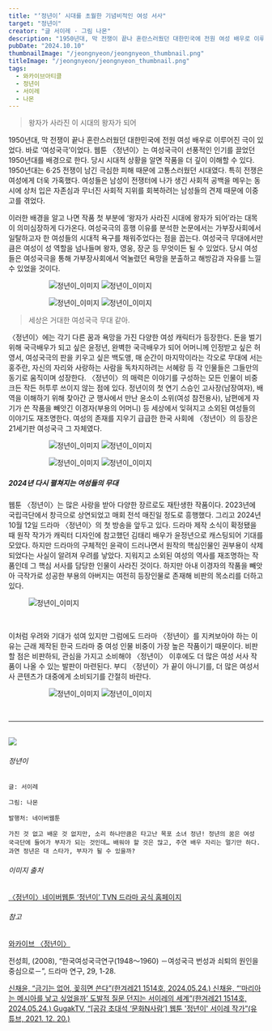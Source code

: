 ```yaml
---
title: "‘정년이’ 시대를 초월한 기념비적인 여성 서사"
target: "정년이"
creator: "글 서이레 · 그림 나몬"
description: "1950년대, 막 전쟁이 끝나 혼란스러웠던 대한민국에 전원 여성 배우로 이루어진 극이 있었다. 바로 ‘여성국극’이었다."
pubDate: "2024.10.10"
thumbnailImage: "/jeongnyeon/jeongnyeon_thumbnail.png"
titleImage: "/jeongnyeon/jeongnyeon_thumbnail.png"
tags:
  - 와카이브아티클
  - 정년이
  - 서이레
  - 나몬
---
```


> 왕자가 사라진 이 시대의 왕자가 되어

1950년대, 막 전쟁이 끝나 혼란스러웠던 대한민국에 전원 여성 배우로 이루어진 극이 있었다. 바로 ‘여성국극’이었다. 웹툰 〈정년이〉는 여성국극이 선풍적인 인기를 끌었던 1950년대를 배경으로 한다. 당시 시대적 상황을 알면 작품을 더 깊이 이해할 수 있다. 1950년대는 6·25 전쟁이 남긴 극심한 피해 때문에 고통스러웠던 시대였다. 특히 전쟁은 여성에게 더욱 가혹했다. 여성들은 남성이 전쟁터에 나가 생긴 사회적 공백을 메우는 동시에 상처 입은 자존심과 무너진 사회적 지위를 회복하려는 남성들의 견제 때문에 이중고를 겪었다.

이러한 배경을 알고 나면 작품 첫 부분에 ‘왕자가 사라진 시대에 왕자가 되어’라는 대목이 의미심장하게 다가온다. 여성국극의 흥행 이유를 분석한 논문에서는 가부장사회에서 일탈하고자 한 여성들의 시대적 욕구를 채워주었다는 점을 꼽는다. 여성국극 무대에서만큼은 여성이 성 역할을 넘나들며 왕자, 영웅, 장군 등 무엇이든 될 수 있었다. 당시 여성들은 여성국극을 통해 가부장사회에서 억눌렸던 욕망을 분출하고 해방감과 자유를 느낄 수 있었을 것이다.

<figure class="full-width">
  <figure class="horizontal">
    <img class="fixed-ratio-img" src="/jeongnyeon/jeongnyeon_content1.png" alt="정년이_이미지"/>
    <img class="fixed-ratio-img" src="/jeongnyeon/jeongnyeon_content2.png" alt="정년이_이미지"/>
  </figure>
</figure>

<figure class="full-width">
  <figure class="horizontal">
    <img src="/jeongnyeon/jeongnyeon_content3.png" alt="정년이_이미지"/>
    <img src="/jeongnyeon/jeongnyeon_content4.png" alt="정년이_이미지"/>
  </figure>
</figure>

> 세상은 거대한 여성국극 무대 같아.

〈정년이〉에는 각기 다른 꿈과 욕망을 가진 다양한 여성 캐릭터가 등장한다. 돈을 벌기 위해 국극배우가 되고 싶은 윤정년, 완벽한 국극배우가 되어 어머니께 인정받고 싶은 허영서, 여성국극의 판을 키우고 싶은 백도앵, 매 순간이 마지막이라는 각오로 무대에 서는 홍주란, 자신의 자리와 사랑하는 사람을 독차지하려는 서혜랑 등 각 인물들은 그들만의 동기로 움직이며 성장한다. 〈정년이〉의 매력은 이야기를 구성하는 모든 인물이 비중 크든 작든 허투루 쓰이지 않는 점에 있다. 정년이의 첫 연기 스승인 고사장(남장여자), 배역을 이해하기 위해 찾아간 군 행사에서 만난 윤소이 소위(여성 참전용사), 남편에게 자기가 쓴 작품을 빼앗긴 이경자(부용의 어머니) 등 세상에서 잊혀지고 소외된 여성들의 이야기도 재조명한다. 여성의 존재를 지우기 급급한 한국 사회에 〈정년이〉의 등장은 21세기판 여성국극 그 자체였다.

<figure class="full-width">
  <figure class="horizontal">
    <img src="/jeongnyeon/jeongnyeon_content5.png" alt="정년이_이미지"/>
    <img src="/jeongnyeon/jeongnyeon_content6.png" alt="정년이_이미지"/>
  </figure>
</figure>

<figure class="full-width">
  <figure class="horizontal">
    <img src="/jeongnyeon/jeongnyeon_content7.png" alt="정년이_이미지"/>
    <img src="/jeongnyeon/jeongnyeon_content8.png" alt="정년이_이미지"/>
  </figure>
</figure>

##### 2024년 다시 펼쳐지는 여성들의 무대

웹툰 〈정년이〉는 많은 사랑을 받아 다양한 장르로도 재탄생한 작품이다. 2023년에 국립극단에서 창극으로 상연되었고 매회 전석 매진일 정도로 흥행했다. 그리고 2024년 10월 12일 드라마 〈정년이〉의 첫 방송을 앞두고 있다. 드라마 제작 소식이 확정됐을 때 원작 작가가 캐릭터 디자인에 참고했던 김태리 배우가 윤정년으로 캐스팅되어 기대를 모았다. 하지만 드라마의 구체적인 윤곽이 드러나면서 원작의 핵심인물인 권부용이 삭제되었다는 사실이 알려져 우려를 낳았다. 지워지고 소외된 여성의 역사를 재조명하는 작품인데 그 핵심 서사를 담당한 인물이 사라진 것이다. 하지만 아내 이경자의 작품을 빼앗아 극작가로 성공한 부용의 아버지는 여전히 등장인물로 존재해 비판의 목소리를 더하고 있다.

<figure class="">
  <img src="/jeongnyeon/jeongnyeon_content9.jpg" alt="정년이_이미지"/>
</figure>

<br />

이처럼 우려와 기대가 섞여 있지만 그럼에도 드라마 〈정년이〉를 지켜보아야 하는 이유는 근래 제작된 한국 드라마 중 여성 인물 비중이 가장 높은 작품이기 때문이다. 비판할 점은 비판하되, 관심을 가지고 소비해야 〈정년이〉 이후에도 더 많은 여성 서사 작품이 나올 수 있는 발판이 마련된다.  부디 〈정년이〉가 끝이 아니기를, 더 많은 여성서사 콘텐츠가 대중에게 소비되기를 간절히 바란다.

<figure class="full-width">
  <figure class="horizontal">
    <img src="/jeongnyeon/jeongnyeon_content10.jpg" alt="정년이_이미지"/>
    <img src="/jeongnyeon/jeongnyeon_content11.jpg" alt="정년이_이미지"/>
  </figure>
</figure>

<br />

---

<br />

<div class="target_introduce">
  <img src="/jeongnyeon/jeongnyeon_cover.jpg" />

  <div>
    <h6>정년이</h6>

    글: 서이레

    그림: 나몬
    
    발행처: 네이버웹툰

    가진 것 없고 배운 것 없지만, 소리 하나만큼은 타고난 목포 소녀 정년! 정년의 꿈은 여성 국극단에 들어가 부자가 되는 것인데… 배워야 할 것은 많고, 주연 배우 자리는 멀기만 하다. 과연 정년은 대 스타가, 부자가 될 수 있을까?

  </div>
</div>

<div class="relations">
  <h6>이미지 출처</h6>
  <a href="https://comic.naver.com/webtoon/list?titleId=726214" target="_blank">
    〈정년이〉네이버웹툰
  </a>
  <a href="https://tvn.cjenm.com/ko/Jeongnyeon/special/" target="_blank">
    ‘정년이’ TVN 드라마 공식 홈페이지
  </a>
  <br />
  <h6>참고</h6>
  <a href="https://www.womynarchive.com?s=정년이" target="_blank">
    와카이브 〈정년이〉
  </a>
  <p>
    전성희, (2008), “한국여성국극연구(1948〜1960) －여성국극 번성과 쇠퇴의 원인을 중심으로－”, 드라마 연구, 29, 1-28.
  </p>
  <a href="https://h21.hani.co.kr/arti/culture/culture_general/55546.html" target="_blank">
    신채윤, “금기는 없어, 꽂히면 쓴다”(한겨레21 1514호, 2024.05.24.)
  </a>
  <a href="https://h21.hani.co.kr/arti/culture/culture_general/55547.html" target="_blank">
    신채윤, “‘마리아는 메시아를 낳고 싶었을까’ 도발적 질문 던지는 서이레의 세계”(한겨레21 1514호, 2024.05.24.)
  </a>
  <a href="https://youtu.be/7iNSre-ALMQ?si=_Xd4E5wciPLYSWvT" target="_blank">
    GugakTV, “[공감 초대석 ‘문화N사람’] 웹툰 '정년이' 서이레 작가”(유튜브, 2021. 12. 20.)
  </a>
</div>

